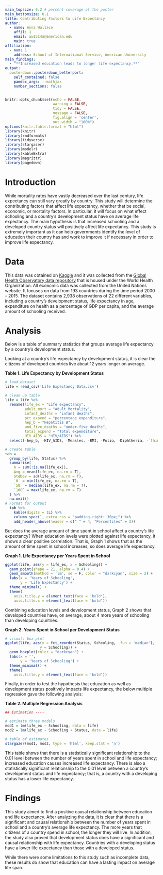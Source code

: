 ---
main_topsize: 0.2 # percent coverage of the poster
main_bottomsize: 0.1
title: Contributing Factors to Life Expectancy 
author:
  - name: Anna Wallace
    affil: 1
    email: aw1514a@american.edu
    main: true
affiliation:
  - num: 1
    address: School of International Service, American University
main_findings:
  - "**Increased education leads to longer life expectancy.**"
output: 
  posterdown::posterdown_betterport:
    self_contained: false
    pandoc_args: --mathjax
    number_sections: false
---

```{r, include=FALSE}
knitr::opts_chunk$set(echo = FALSE,
                      warning = FALSE,
                      tidy = FALSE,
                      message = FALSE,
                      fig.align = 'center',
                      out.width = "100%")
options(knitr.table.format = "html") 
library(knitr)
library(rmdformats)
library(tidyverse)
library(stargazer)
library(modelr)
library(kableExtra)
library(magrittr)
library(pagedown)
```

# Introduction

While mortality rates have vastly decreased over the last century, life expectancy can still vary greatly by country. This study will determine the contributing factors that affect life expectancy, whether that be social, economic, or mortality factors. In particular, it will focus on what effect schooling and a country's development status have on average life expectancy. The main hypothesis is that increased schooling and a developed country status will positively affect life expectancy. This study is extremely important as it can help governments identify the level of education their country has and work to improve it if necessary in order to improve life expectancy. 

# Data

This data was obtained on [Kaggle](https://www.kaggle.com/datasets/kumarajarshi/life-expectancy-who) and it was collected from the [Global Health Observatory data repository](https://www.who.int/data/gho) that is housed under the World Health Organization. All economic data was collected from the United Nations website. It focuses on data from 193 countries during the time period 2000 - 2015. The dataset contains 2,938 observations of 22 different variables, including a country's development status, life expectancy in age, expenditure on health as a percentage of GDP per capita, and the average amount of schooling received. 

# Analysis

Below is a table of summary statistics that groups average life expectancy by a country's development status. 

Looking at a country's life expectancy by development status, it is clear the citizens of developed countries live about 12 years longer on average. 

**Table 1. Life Expectancy by Development Status** 
```{r groupsum}
# load dataset
life = read_csv('Life Expectancy Data.csv')

# clean up table
life = life %>%
  rename(life_ex = "Life expectancy",
         adult_mort = "Adult Mortality",
         infant_deaths = "infant deaths",
         pct_expend = "percentage expenditure",
         hep_b = "Hepatitis B",
         und_five_deaths = "under-five deaths",
         total_expend = "Total expenditure",
         HIV_AIDS = "HIV/AIDS") %>%
  select(-hep_b, -HIV_AIDS, -Measles, -BMI, -Polio, -Diphtheria, -`thinness  1-19 years`, -`thinness 5-9 years`)

# Create table
tab = 
  group_by(life, Status) %>%
  summarise(
    n = sum(!is.na(life_ex)),
    Avg = mean(life_ex, na.rm = T),
    StdDev = sd(life_ex, na.rm = T),
    `0` = min(life_ex, na.rm = T),
    `50` = median(life_ex, na.rm = T),
    `100` = max(life_ex, na.rm = T)
  ) %>%
  na.omit()
# Format for output
  tab %>%
    kable(digits = 1L) %>%
    column_spec(1, extra_css = "padding-right: 10px;") %>%
    add_header_above(header = c(" " = 4, "Percentiles" = 3))
```

But does the average amount of time spent in school affect a country's life expectancy? When education levels were plotted against life expectancy, it shows a clear positive correlation. That is, Graph 1 shows that as the amount of time spent in school increases, so does average life expectancy.

**Graph 1. Life Expectancy per Years Spent in School** 
```{r schoolviz}
ggplot(life, aes(y = life_ex, x = Schooling)) +
  geom_point(shape = 21, alpha = 0.4) +
  geom_smooth(method = 'lm', se = F, color = "darkcyan", size = 2) +
  labs(x = 'Years of Schooling',
       y = 'Life Expectancy') +
  theme_minimal() +
  theme(
    axis.title.y = element_text(face = 'bold'),
    axis.title.x = element_text(face = 'bold'))
```

Combining education levels and development status, Graph 2 shows that developed countries have, on average, about 4 more years of schooling than developing countries. 

**Graph 2. Years Spent in School per Development Status**
```{r devschool viz}
# visual: box plot
ggplot(life, aes(x = fct_reorder(Status, Schooling, .fun = 'median'), 
                y = Schooling)) +
  geom_boxplot(color = "darkcyan") +
  labs(x = '',
       y = 'Years of Schooling') +
  theme_minimal() +
  theme(
    axis.title.y = element_text(face = 'bold'))
```

Finally, in order to test the hypothesis that education as well as development status positively impacts life expectancy, the below multiple regression gave the following analysis: 

**Table 2. Multiple Regression Analysis**
```{r model, results = 'asis'}
## Estimation ----

# estimate three models
mod1 = lm(life_ex ~ Schooling, data = life)
mod2 = lm(life_ex ~ Schooling + Status, data = life)

# table of estimates
stargazer(mod1, mod2, type = 'html', keep.stat = 'n')
```

This table shows that there is a statistically significant relationship to the 0.01 level between the number of years spent in school and life expectancy; increased education causes increased life expectancy. There is also a statistically significant relationship to the 0.01 level between a country's development status and life expectancy; that is, a country with a developing status has a lower life expectancy.


# Findings

This study aimed to find a positive causal relationship between education and life expectancy. After analyzing the data, it is clear that there is a significant and causal relationship between the number of years spent in school and a country's average life expectancy. The more years that citizens of a country spend in school, the longer they will live. In addition, the study also proved that development status does have a significant and causal relationship with life expectancy. Countries with a developing status have a lower life expectancy than those with a developed status.

While there were some limitations to this study such as incomplete data, these results do show that education can have a lasting impact on average life span. 
